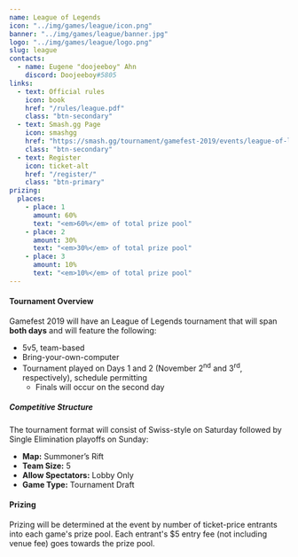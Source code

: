---
name: League of Legends
icon: "../img/games/league/icon.png"
banner: "../img/games/league/banner.jpg"
logo: "../img/games/league/logo.png"
slug: league
contacts:
  - name: Eugene "doojeeboy" Ahn
    discord: Doojeeboy#5805
links:
  - text: Official rules
    icon: book
    href: "/rules/league.pdf"
    class: "btn-secondary"
  - text: Smash.gg Page
    icon: smashgg
    href: "https://smash.gg/tournament/gamefest-2019/events/league-of-legends-5v5-byoc"
    class: "btn-secondary"
  - text: Register
    icon: ticket-alt
    href: "/register/"
    class: "btn-primary"
prizing:
  places:
    - place: 1
      amount: 60%
      text: "<em>60%</em> of total prize pool"
    - place: 2
      amount: 30%
      text: "<em>30%</em> of total prize pool"
    - place: 3
      amount: 10%
      text: "<em>10%</em> of total prize pool"
---

#### Tournament Overview

Gamefest 2019 will have an League of Legends tournament that will span **both days** and will feature the following:

- 5v5, team-based
- Bring-your-own-computer
- Tournament played on Days 1 and 2 (November 2<sup>nd</sup> and 3<sup>rd</sup>, respectively), schedule permitting
  - Finals will occur on the second day

##### Competitive Structure

The tournament format will consist of Swiss-style on Saturday followed by Single Elimination playoffs on Sunday:

- **Map:** Summoner’s Rift
- **Team Size:** 5
- **Allow Spectators:** Lobby Only
- **Game Type:** Tournament Draft

<Section>

#### Prizing

Prizing will be determined at the event by number of ticket-price entrants into each game's prize pool. Each entrant's $5 entry fee (not including venue fee) goes towards the prize pool.

<Prizing prizing={props.prizing} /></Section>
<Section><Contact contacts={props.contacts} /></Section>
